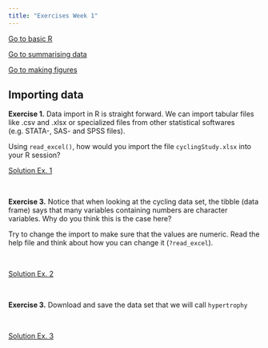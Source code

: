 ```yaml
---
title: "Exercises Week 1"
---
```


[Go to basic R](ex1_intro.html)

[Go to summarising data](ex1_summarise.html)

[Go to making figures](ex1_figures.html)

## Importing data

  <script language="javascript"> 
    function toggle(num) {
      var ele = document.getElementById("toggleText" + num);
      var text = document.getElementById("displayText" + num);
      if(ele.style.display == "block") {
        ele.style.display = "none";
        text.innerHTML = "show";
      }
      else {
        ele.style.display = "block";
        text.innerHTML = "hide";
      }
   } 
  </script>

**Exercise 1.** Data import in R is straight forward. We can import tabular files like .csv and .xlsx or specialized files from other statistical softwares (e.g. STATA-, SAS- and SPSS files).

Using `read_excel()`, how would you import the file `cyclingStudy.xlsx` into your R session?

  <a id="displayText" href="javascript:toggle(1);">Solution Ex. 1</a>
  <div id="toggleText1" style="display: none">

```r
# Install packages, you only need to do this once
# install.packages("readxl")

# Load packages
library(readxl)

# Store the data set as an object in the environment
cyclingStudy <- read_excel("./data/cyclingStudy.xlsx")


# look at the data
cyclingStudy

```

  </div>
  </br>  
  
  
**Exercise 3.** Notice that when looking at the cycling data set, the tibble (data frame) says that many variables containing numbers are character variables. Why do you think this is the case here?

Try to change the import to make sure that the values are numeric. Read the help file and think about how you can change it (`?read_excel`).

<br>

  <a id="displayText" href="javascript:toggle(2);">Solution Ex. 2</a>
  <div id="toggleText2" style="display: none">
  
The import function does not treat "NA" as missing values. The `read_excel()` function has a argument for missing values, setting `na = "NA"` tells R that all values that are "NA" should be treated as missing values. 

```r
# Install packages, you only need to do this once
# install.packages("readxl")

# Load packages
library(readxl)

# Store the data set as an object in the environment
cyclingStudy <- read_excel("./data/cyclingStudy.xlsx", na = "NA")


# look at the data
cyclingStudy

```


  </div>
  </br> 
  
**Exercise 3.** Download and save the data set that we will call `hypertrophy`

<br>

  <a id="displayText" href="javascript:toggle(3);">Solution Ex. 3</a>
  <div id="toggleText3" style="display: none">
```r
# Download and save the file
download.file(url = "https://ndownloader.figshare.com/files/14702420", destfile = "./data/hypertrophy.csv")

# load package to read csv files
library(readr)

hypertrophy <- read_csv("./data/hypertrophy.csv")

# look at the data 
hypertrophy
```

  </div>
  </br> 







